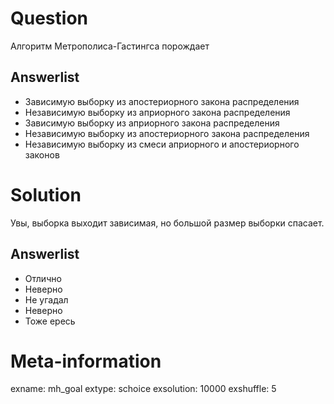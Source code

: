 Question
========
Алгоритм Метрополиса-Гастингса порождает

Answerlist
----------
* Зависимую выборку из апостериорного закона распределения
* Независимую выборку из априорного закона распределения
* Зависимую выборку из априорного закона распределения
* Независимую выборку из апостериорного закона распределения
* Независимую выборку из смеси априорного и апостериорного законов

Solution
========

Увы, выборка выходит зависимая, но большой размер выборки спасает.

Answerlist
----------
* Отлично
* Неверно
* Не угадал
* Неверно
* Тоже ересь


Meta-information
================
exname: mh_goal
extype: schoice
exsolution: 10000
exshuffle: 5
